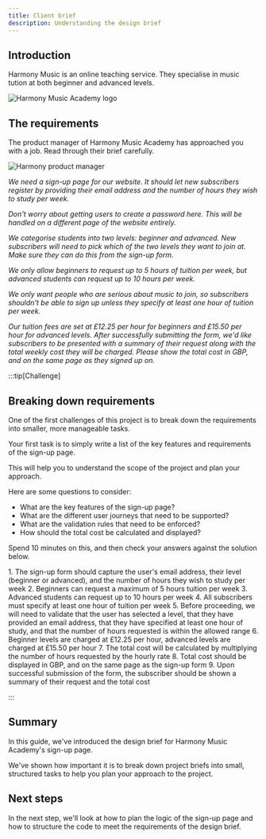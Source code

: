 ```yaml
---
title: Client brief
description: Understanding the design brief
---
```



## Introduction

Harmony Music is an online teaching service. They specialise in music tution at both beginner and advanced levels.

![Harmony Music Academy logo](src/assets/svg/harmony-music/harmony-music-academy-circle-logo.svg)

## The requirements

The product manager of Harmony Music Academy has approached you with a job. Read through their brief carefully. 

<Card title="Harmony Music Academy - Client Brief" icon="seti:todo">

![Harmony product manager](src/assets/jpg/programming/product-manager.jpg)

*We need a sign-up page for our website. It should let new subscribers register by providing their email address and the number of hours they wish to study per week.*

*Don't worry about getting users to create a password here. This will be handled on a different page of the website entirely.*

*We categorise students into two levels: beginner and advanced. New subscribers will need to pick which of the two levels they want to join at. Make sure they can do this from the sign-up form.*

*We only allow beginners to request up to 5 hours of tuition per week, but advanced students can request up to 10 hours per week.*

*We only want people who are serious about music to join, so subscribers shouldn't be able to sign up unless they specify at least one hour of tuition per week.*

*Our tuition fees are set at £12.25 per hour for beginners and £15.50 per hour for advanced levels. After successfully submitting the form, we'd like subscribers to be presented with a summary of their request along with the total weekly cost they will be charged. Please show the total cost in GBP, and on the same page as they signed up on.*

</Card>

:::tip[Challenge]

## Breaking down requirements

One of the first challenges of this project is to break down the requirements into smaller, more manageable tasks.

Your first task is to simply write a list of the key features and requirements of the sign-up page.

This will help you to understand the scope of the project and plan your approach.

Here are some questions to consider:

- What are the key features of the sign-up page?
- What are the different user journeys that need to be supported?
- What are the validation rules that need to be enforced?
- How should the total cost be calculated and displayed?

Spend 10 minutes on this, and then check your answers against the solution below.

<MonsterReveal>
1. The sign-up form should capture the user's email address, their level (beginner or advanced), and the number of hours they wish to study per week
2. Beginners can request a maximum of 5 hours tuition per week
3. Advanced students can request up to 10 hours per week
4. All subscribers must specify at least one hour of tuition per week
5. Before proceeding, we will need to validate that the user has selected a level, that they have provided an email address, that they have specified at least one hour of study, and that the number of hours requested is within the allowed range
6. Beginner levels are charged at £12.25 per hour, advanced levels are charged at £15.50 per hour
7. The total cost will be calculated by multiplying the number of hours requested by the hourly rate
8. Total cost should be displayed in GBP, and on the same page as the sign-up form
9. Upon successful submission of the form, the subscriber should be shown a summary of their request and the total cost
</MonsterReveal>

:::

## Summary

In this guide, we've introduced the design brief for Harmony Music Academy's sign-up page.

We've shown how important it is to break down project briefs into small, structured tasks to help you plan your approach to the project.

## Next steps

In the next step, we'll look at how to plan the logic of the sign-up page and how to structure the code to meet the requirements of the design brief.